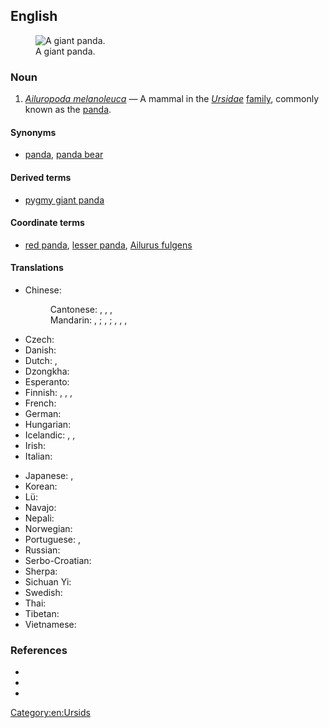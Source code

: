 ==English==
[[Image:Panda.jpg|thumb|A giant panda.]]

===Noun===
{{en-noun}}

# ''[[Ailuropoda melanoleuca]]'' &mdash; A mammal in the ''[[Ursidae]]'' [[family]], commonly known as the [[panda]].

====Synonyms====
* {{sense|mammal}} [[panda]], [[panda bear]]

====Derived terms====
* [[pygmy giant panda]]

====Coordinate terms====
* {{sense|mammal}} [[red panda]], [[lesser panda]], [[w:red panda|Ailurus fulgens]] {{qualifier|at Wikipedia}}

====Translations====
{{trans-top|mammal}}
* Chinese:
*: Cantonese: {{t|yue|熊貓|sc=Hani}}, {{t|yue|熊猫|tr=hung4 maau1|sc=Hani}}, {{t|yue|大熊貓|sc=Hani}}, {{t|yue|大熊猫|tr=daai6 hung4 maau1|sc=Hani}}
*: Mandarin: {{t+|cmn|熊貓|sc=Hani}}, {{t+|cmn|熊猫|tr=xióngmāo|sc=Hani}}; {{t+|cmn|大熊貓|sc=Hani}}, {{t+|cmn|大熊猫|tr=dàxióngmāo|sc=Hani}}; {{t+|cmn|貓熊|sc=Hani}}, {{t+|cmn|猫熊|tr=māoxióng|sc=Hani}}, {{t+|cmn|大貓熊|sc=Hani}}, {{t+|cmn|大猫熊|tr=dàmāoxióng|sc=Hani}}
* Czech: {{t|cs|panda velká|f}}
* Danish: {{t|da|panda|m}}
* Dutch: {{t+|nl|panda|m}}, {{t|nl|pandabeer|m}}
* Dzongkha: {{t-needed|dz}}
* Esperanto: {{t|eo|granda pando}}
* Finnish: {{t+|fi|isopanda}}, {{t+|fi|jättiläispanda}}, {{t+|fi|panda}}, {{t+|fi|pandakarhu}}
* French: {{t|fr|ours panda|m}}
* German: {{t+|de|Panda}}
* Hungarian: {{t|hu|óriáspanda}}
* Icelandic: {{t|is|panda|f}}, {{t|is|pandabjörn|m}}, {{t|is|pandabirna|f}}
* Irish: {{t|ga|ollphanda|m}}
* Italian: {{t|it|panda|m}}
{{trans-mid}}
* Japanese: {{t+|ja|ジャイアントパンダ|tr=jaiantopanda}}, {{t+|ja|大熊猫|tr=ōkumaneko|sc=Jpan}}
* Korean: {{t|ko|판다}}
* Lü: {{t-needed|khb}}
* Navajo: {{t|nv|shash łizhin dóó łigaígíí}}
* Nepali: {{t-needed|ne}}
* Norwegian: {{t+|no|panda|m}}
* Portuguese: {{t+|pt|panda|m}}, {{t|pt|panda-gigante|m}}
* Russian: {{t+|ru|па́нда|f}}
* Serbo-Croatian: {{t+|sh|panda|f}}
* Sherpa: {{t-needed|xsr}}
* Sichuan Yi: {{t-needed|ii}}
* Swedish: {{t+|sv|panda|c}}
* Thai: {{t+|th|หมีแพนด้า|tr=mi-pan-da}}
* Tibetan: {{t|bo|དོམ་ཁྲ}}
* Vietnamese: {{t|vi|gấu trúc lớn}}
{{trans-bottom}}

===References===
* {{pedia}}
* {{specieslite|Ailuropoda melanoleuca|i=1}}
* {{comcatlite|Ailuropoda melanoleuca|i=1}}
[[Category:en:Ursids]]